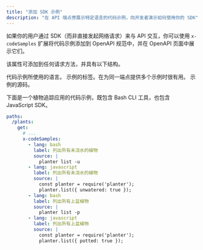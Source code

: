 ```yaml
---
title: "添加 SDK 示例"
description: "在 API 端点旁展示特定语言的代码示例，向开发者演示如何使用你的 SDK"
---
```


如果你的用户通过 SDK（而非直接发起网络请求）来与 API 交互，你可以使用 `x-codeSamples` 扩展将代码示例添加到 OpenAPI 规范中，并在 OpenAPI 页面中展示它们。

该属性可添加到任何请求方法，并具有以下结构。

<ParamField body="lang" type="string" required>
  代码示例所使用的语言。
</ParamField>

<ParamField body="label" type="string">
  示例的标签。在为同一端点提供多个示例时很有用。
</ParamField>

<ParamField body="source" type="string" required>
  示例的源码。
</ParamField>

下面是一个植物追踪应用的代码示例，既包含 Bash CLI 工具，也包含 JavaScript SDK。

```yaml
paths:
  /plants:
    get:
      # ...
      x-codeSamples:
        - lang: bash
          label: 列出所有未浇水的植物
          source: |
            planter list -u
        - lang: javascript
          label: 列出所有未浇水的植物
          source: |
            const planter = require('planter');
            planter.list({ unwatered: true });
        - lang: bash
          label: 列出所有上盆植物
          source: |
            planter list -p
        - lang: javascript
          label: 列出所有上盆植物
          source: |
            const planter = require('planter');
            planter.list({ potted: true });
```

